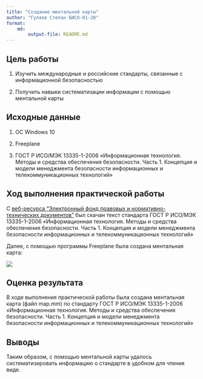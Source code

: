 ---
title: "Создание ментальной карты"
author: "Гуляев Степан БИСО-01-20"
format: 
    md:
        output-file: README.md
---

## Цель работы
1. Изучить международные и российские стандарты, связанные с информационной безопасностью

2.  Получить навыки систематизации информации с помощью ментальной карты

## Исходные данные

1. ОС Windows 10

2. Freeplane

3. ГОСТ Р ИСО/МЭК 13335-1-2006 «Информационная технология. Методы и средства обеспечения безопасности. Часть 1. Концепция и модели менеджмента безопасности информационных и телекоммуникационных технологий»

## Ход выполнения практической работы

С [веб-ресурса "Электронный фонд правовых и нормативно-технических документов"](https://www.altell.ru/legislation/standards/) был скачан текст стандарта ГОСТ Р ИСО/МЭК 13335-1-2006 «Информационная технология. Методы и средства обеспечения безопасности. Часть 1. Концепция и модели менеджмента безопасности информационных и телекоммуникационных технологий»

Далее, с помощью программы Freeplane была создана ментальная карта:

![](./mapPng.png)

## Оценка результата

В ходе выполнения практической работы была создана ментальная карта (файл map.mm) по стандарту ГОСТ Р ИСО/МЭК 13335-1-2006 «Информационная технология. Методы и средства обеспечения безопасности. Часть 1. Концепция и модели менеджмента безопасности информационных и телекоммуникационных технологий»

## Выводы

Таким образом, с помощью ментальной карты удалось систематизировать информацию о стандарте в удобном для чтения виде.